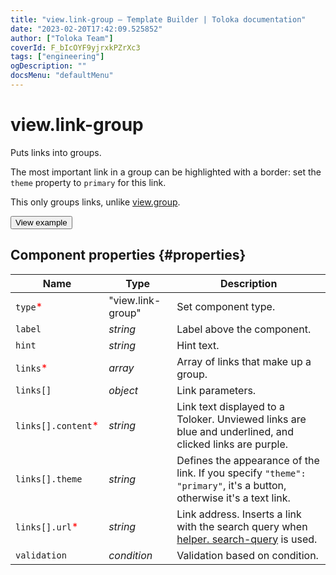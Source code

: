 ```yaml
---
title: "view.link-group — Template Builder | Toloka documentation"
date: "2023-02-20T17:42:09.525852"
author: ["Toloka Team"]
coverId: F_bIcOYF9yjrxkPZrXc3
tags: ["engineering"]
ogDescription: ""
docsMenu: "defaultMenu"
---
```



# view.link-group

Puts links into groups.

The most important link in a group can be highlighted with a border: set the `theme` property to `primary` for this link.

This only groups links, unlike [view.group](/docs/template-builder/reference/view.group).

<Button themeColor="light" view="default" size="l" type="link" url="https://ya.cc/t/2IwCYi-S3xPSL9">View example</Button>

## Component properties {#properties}

**Name** | **Type** | **Description**
----- | ----- | -----
`type`<span style="color: red">\*</span> | "view.link-group" | Set component type.
`label` | _string_ | Label above the component.
`hint` | _string_ | Hint text.
`links`<span style="color: red">\*</span> | _array_ | Array of links that make up a group.
`links[]` | _object_ | Link parameters.
`links[].content`<span style="color: red">\*</span> | _string_ | Link text displayed to a Toloker. Unviewed links are blue and underlined, and clicked links are purple.
`links[].theme` | _string_ | Defines the appearance of the link. If you specify `"theme": "primary"`, it's a button, otherwise it's a text link.
`links[].url`<span style="color: red">\*</span> | _string_ | Link address. Inserts a link with the search query when [helper. search-query](/docs/template-builder/reference/helper.search-query) is used.
`validation` | _condition_ | Validation based on condition.

<ContactSupport/>

